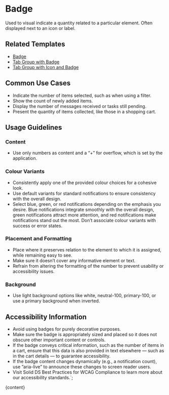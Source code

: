 


# Badge

Used to visual indicate a quantity related to a particular element. Often displayed next to an icon or label.

<DefaultStory />

<DocumentationLinks storybookLink="${storybookLink}" figmaLibrary="${figmaLibrary}" figmaDocs="${figmaDocs}" />

## Related Templates

- [Badge](?path=/docs/templates-badge--docs)
- [Tab Group with Badge](?path=/docs/templates-tab-group--docs#tab%20group%20with%20badge)
- [Tab Group with Icon and Badge](?path=/docs/templates-tab-group--docs#tab%20group%20with%20icon%20and%20badge)

## Common Use Cases

- Indicate the number of items selected, such as when using a filter.
- Show the count of newly added items.
- Display the number of messages received or tasks still pending.
- Present the quantity of items collected, like those in a shopping cart.

## Usage Guidelines

### Content

- Use only numbers as content and a “+” for overflow, which is set by the application.

### Colour Variants

- Consistently apply one of the provided colour choices for a cohesive look.
- Use default variants for standard notifications to ensure consistency with the overall design.
- Select blue, green, or red notifications depending on the emphasis you desire. Blue notifications integrate smoothly with the overall design, green notifications attract more attention, and red notifications make notifications stand out the most. Don’t associate colour variants with success or error states.

### Placement and Formatting

- Place where it preserves relation to the element to which it is assigned, while remaining easy to see.
- Make sure it doesn’t cover any informative element or text.
- Refrain from altering the formatting of the number to prevent usability or accessibility issues.

### Background

- Use light background options like white, neutral-100, primary-100, or use a primary background when inverted.

## Accessibility Information

- Avoid using badges for purely decorative purposes.
- Make sure the badge is appropriately sized and placed so it does not obscure other important content or controls.
- If the badge conveys critical information, such as the number of items in a cart, ensure that this data is also provided in text elsewhere — such as in the cart details — to guarantee accessibility.
- If the badge content changes dynamically (e.g., a notification count), use ”aria-live” to announce these changes to screen reader users.
- Visit <sd-link href="https://www.figma.com/design/YDktJcseQIIQbsuCpoKS4V/Component-Docs?node-id=10708-5011&t=Z1FxSGWkmXG5r5sw-4" target="_blank">Solid DS Best Practices for WCAG Compliance</sd-link> to learn more about our accessibility standards.`;

<Meta title="Components/sd-badge/Overview" />

<OverviewFormatter story={BadgeStories.Default}>{content}</OverviewFormatter>
